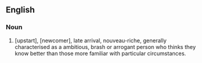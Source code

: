 ==English==

===Noun===
{{en-noun}}

# [upstart], [newcomer], late arrival, nouveau-riche, generally characterised as a ambitious, brash or arrogant person who thinks they know better than those more familiar with particular circumstances.